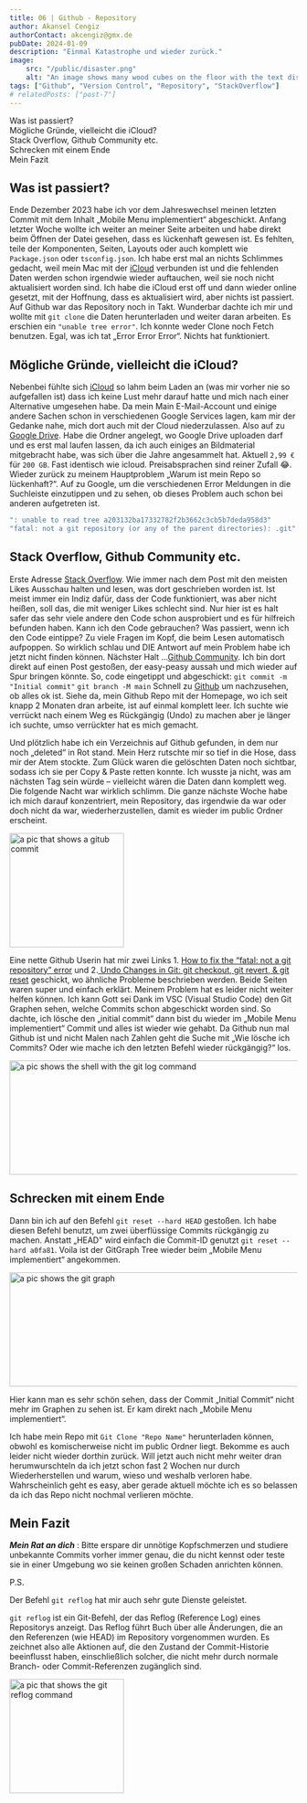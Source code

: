 ```yaml
---
title: 06 | Github - Repository
author: Akansel Cengiz
authorContact: akcengiz@gmx.de
pubDate: 2024-01-09
description: "Einmal Katastrophe und wieder zurück."
image:
    src: "/public/disaster.png"
    alt: "An image shows many wood cubes on the floor with the text disaster."
tags: ["Github", "Version Control", "Repository", "StackOverflow"]
# relatedPosts: ["post-7"]
---
```



<section class="w-10/12 text-justify">



<section id="toc">

- [Was ist passiert?](#was-ist-passiert)
- [Mögliche Gründe, vielleicht die iCloud?](#mögliche-gründe-vielleicht-die-icloud)
- [Stack Overflow, Github Community etc.](#stack-overflow-github-community-etc)
- [Schrecken mit einem Ende](#schrecken-mit-einem-ende)
- [Mein Fazit](#mein-fazit)



</section>

## Was ist passiert?


Ende Dezember 2023 habe ich vor dem Jahreswechsel meinen letzten Commit mit dem Inhalt „Mobile Menu implementiert“ abgeschickt.
Anfang letzter Woche wollte ich weiter an meiner Seite arbeiten und habe direkt beim Öffnen der Datei gesehen, dass es lückenhaft gewesen ist.
Es fehlten, teile der Komponenten, Seiten, Layouts oder auch komplett wie `Package.json` oder `tsconfig.json`.
Ich habe erst mal an nichts Schlimmes gedacht, weil mein Mac mit der [iCloud](https://www.icloud.com/ "iCloud") verbunden ist und die fehlenden
Daten werden schon irgendwie wieder auftauchen, weil sie noch nicht aktualisiert worden sind.
Ich habe die iCloud erst off und dann wieder online gesetzt, mit der Hoffnung, dass es aktualisiert wird, aber nichts ist passiert.
Auf Github war das Repository noch in Takt.
Wunderbar dachte ich mir und wollte mit `git clone` die Daten herunterladen und weiter daran arbeiten.
Es erschien ein `"unable tree error"`. Ich konnte weder Clone noch Fetch benutzen.
Egal, was ich tat „Error Error Error“.
Nichts hat funktioniert.



## Mögliche Gründe, vielleicht die iCloud?


Nebenbei fühlte sich [iCloud](https://www.icloud.com/ "iCloud") so lahm beim Laden an (was mir vorher nie so aufgefallen ist)
dass ich keine Lust mehr darauf hatte und mich nach einer Alternative umgesehen habe.
Da mein Main E-Mail-Account und einige andere Sachen schon in verschiedenen Google Services lagen, kam mir der Gedanke nahe, mich dort auch mit der Cloud niederzulassen.
Also auf zu [Google Drive](https://www.google.com/intl/de/drive/ "Google Drive").
Habe die Ordner angelegt, wo Google Drive uploaden darf und es erst mal laufen lassen, da ich auch einiges an Bildmaterial
mitgebracht habe, was sich über die Jahre angesammelt hat.
Aktuell `2,99 €` für `200 GB`.
Fast identisch wie icloud.
Preisabsprachen sind reiner Zufall 😂.
Wieder zurück zu meinem Hauptproblem „Warum ist mein Repo so lückenhaft?“.
Auf zu Google, um die verschiedenen Error Meldungen in die Suchleiste einzutippen und zu sehen, ob dieses Problem auch schon bei anderen aufgetreten ist.

```js
": unable to read tree a203132ba17332782f2b3662c3cb5b7deda958d3"
"fatal: not a git repository (or any of the parent directories): .git"
```

## Stack Overflow, Github Community etc.


Erste Adresse [Stack Overflow](https://stackoverflow.com/ "StackOverflow").
Wie immer nach dem Post mit den meisten Likes Ausschau halten und lesen, was dort geschrieben worden ist.
Ist meist immer ein Indiz dafür, dass der Code funktioniert, was aber nicht heißen, soll das, die mit weniger Likes schlecht sind.
Nur hier ist es halt safer das sehr viele andere den Code schon ausprobiert und es für hilfreich befunden haben.
Kann ich den Code gebrauchen? Was passiert, wenn ich den Code eintippe?
Zu viele Fragen im Kopf, die beim Lesen automatisch aufpoppen.
So wirklich schlau und DIE Antwort auf mein Problem habe ich jetzt nicht finden können.
Nächster Halt …[Github Community](https://github.com/community "Github Community").
Ich bin dort direkt auf einen Post gestoßen, der easy-peasy aussah und mich wieder auf Spur bringen könnte.
So, code eingetippt und abgeschickt:
`git commit -m "Initial commit"`
`git branch -M main`
Schnell zu [Github](https://github.com/ "Github") um nachzusehen, ob alles ok ist.
Siehe da, mein Github Repo mit der Homepage, wo ich seit knapp 2 Monaten dran arbeite, ist auf einmal komplett leer.
Ich suchte wie verrückt nach einem Weg es Rückgängig (Undo) zu machen aber je länger ich suchte, umso verrückter hat es mich gemacht.



Und plötzlich habe ich ein Verzeichnis auf Github gefunden, in dem nur noch „deleted“ in Rot stand. 
Mein Herz rutschte mir so tief in die Hose, dass mir der Atem stockte. 
Zum Glück waren die gelöschten Daten noch sichtbar, sodass ich sie per Copy & Paste retten konnte. 
Ich wusste ja nicht, was am nächsten Tag sein würde – vielleicht wären die Daten dann komplett weg. 
Die folgende Nacht war wirklich schlimm. 
Die ganze nächste Woche habe ich mich darauf konzentriert, mein Repository, das irgendwie da war oder doch nicht da war, 
wiederherzustellen, damit es wieder im public Ordner erscheint.

<img
  src="/public/github_deleted.png"
  width="w-full"
  height="200"
  decoding="async"
  loading="lazy"
  alt="a pic that shows a gitub commit"
  class="border-2 border-dark transition-transform duration-250 ease hover:scale-125"
/>


Eine nette Github Userin hat mir zwei Links 1. [How to fix the “fatal: not a git repository” error](https://www.airplane.dev/blog/fixing-fatal-not-a-git-repository-error) und 2.[
Undo Changes in Git: git checkout, git revert, & git reset](https://www.nobledesktop.com/learn/git/undo-changes) geschickt, wo ähnliche Probleme beschrieben werden.
Beide Seiten waren super und einfach erklärt.
Meinem Problem hat es leider nicht weiter helfen können.
Ich kann Gott sei Dank im VSC (Visual Studio Code) den Git Graphen sehen, welche Commits schon abgeschickt worden sind.
So dachte, ich lösche den „initial commit“ dann bist du wieder im „Mobile Menu implementiert“ Commit und alles ist wieder wie gehabt.
Da Github nun mal Github ist und nicht Malen nach Zahlen geht die Suche mit „Wie lösche ich Commits? Oder wie mache ich den letzten Befehl wieder rückgängig?“ los.

<img
  src="/public/github_initial_commit_1.png"
  width="600"
  height="200"
  decoding="async"
  loading="lazy"
  alt="a pic shows the shell with the git log command"
  class="border-2 border-dark float-left
   m-4 transition-transform duration-250 ease hover:scale-150"
/>

## Schrecken mit einem Ende

Dann bin ich auf den Befehl `git reset --hard HEAD` gestoßen.
Ich habe diesen Befehl benutzt, um zwei überflüssige Commits rückgängig zu machen.
Anstatt „HEAD" wird einfach die Commit-ID genutzt `git reset --hard a0fa81`.
Voila ist der GitGraph Tree wieder beim „Mobile Menu implementiert“ angekommen.

<img
  src="/public/github_gitgraph.png"
  width="600"
  height="200"
  decoding="async"
  loading="lazy"
  alt="a pic shows the git graph"
  class="border-2 border-dark float-right
   m-4 transition-transform duration-250 ease hover:scale-150"
/>


Hier kann man es sehr schön sehen, dass der Commit „Initial Commit“ nicht mehr im Graphen zu sehen ist.
Er kam direkt nach „Mobile Menu implementiert“.



Ich habe mein Repo mit `Git Clone "Repo Name"` herunterladen können, obwohl es komischerweise nicht im public Ordner liegt.
Bekomme es auch leider nicht wieder dorthin zurück.
Will jetzt auch nicht mehr weiter dran herumwurschteln da ich jetzt schon fast 2 Wochen nur durch Wiederherstellen und warum, wieso und weshalb verloren habe.
Wahrscheinlich geht es easy, aber gerade aktuell möchte ich es so belassen da ich das Repo nicht nochmal verlieren möchte.

## Mein Fazit

***Mein Rat an dich*** : Bitte erspare dir unnötige Kopfschmerzen und studiere unbekannte Commits vorher immer genau, die du nicht kennst oder teste sie in
einer Umgebung wo sie keinen großen Schaden anrichten können.

P.S.

Der Befehl `git reflog` hat mir auch sehr gute Dienste geleistet.<br />

`git reflog` ist ein Git-Befehl, der das Reflog (Reference Log) eines Repositorys anzeigt. Das Reflog führt Buch über alle Änderungen, die an den Referenzen (wie HEAD) im Repository vorgenommen wurden. Es zeichnet also alle Aktionen auf, die den Zustand der Commit-Historie beeinflusst haben, einschließlich solcher, die nicht mehr durch normale Branch- oder Commit-Referenzen zugänglich sind.


<img
  src="public/gitreflog.png"
  width="w-full"
  height="200"
  decoding="async"
  loading="lazy"
  alt="a pic that shows the git reflog command"
  class="border-2 border-dark transition-transform duration-250 ease hover:scale-150"
/>




</section>